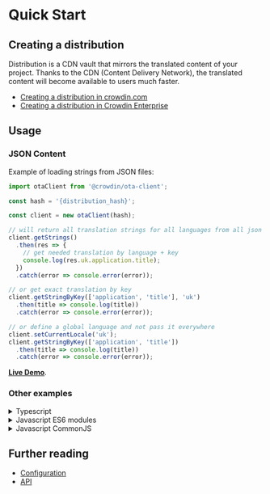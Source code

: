 # Quick Start

## Creating a distribution

Distribution is a CDN vault that mirrors the translated content of your project. Thanks to the CDN (Content Delivery Network), the translated content will become available to users much faster.

- [Creating a distribution in crowdin.com](https://support.crowdin.com/content-delivery/)
- [Creating a distribution in Crowdin Enterprise](https://support.crowdin.com/enterprise/content-delivery/)

## Usage

### JSON Content

Example of loading strings from JSON files:

```typescript
import otaClient from '@crowdin/ota-client';

const hash = '{distribution_hash}';

const client = new otaClient(hash);

// will return all translation strings for all languages from all json files
client.getStrings()
  .then(res => {
    // get needed translation by language + key
    console.log(res.uk.application.title);
  })
  .catch(error => console.error(error));

// or get exact translation by key
client.getStringByKey(['application', 'title'], 'uk')
  .then(title => console.log(title))
  .catch(error => console.error(error));

// or define a global language and not pass it everywhere
client.setCurrentLocale('uk');
client.getStringByKey(['application', 'title'])
  .then(title => console.log(title))
  .catch(error => console.error(error));
```

[**Live Demo**](https://runkit.com/andrii-bodnar/crowdin-ota-js-client-live-demo).

### Other examples

<details>
<summary>Typescript</summary>

```typescript
import otaClient from '@crowdin/ota-client';

// distribution hash
const hash = '{distribution_hash}';

// initialization of crowdin ota client
const client = new otaClient(hash);

// get content info in distribution
client.getContent()
  .then(content => console.log(content))
  .catch(error => console.error(error));

// one of files for fr language from client.getContent
const file = '/content/fr/file.json';
// get file translations
client.getFileTranslations(file)
  .then(translations => console.log(translations))
  .catch(error => console.error(error));
```

</details>

<details>
<summary>Javascript ES6 modules</summary>

```javascript
import otaClient from '@crowdin/ota-client';
// or const otaClient = require('./out/index.js').default;

// distribution hash
const hash = '{distribution_hash}';

// initialization of crowdin ota client
const client = new otaClient(hash);

// get content info in distribution
client.getContent()
  .then(content => console.log(content))
  .catch(error => console.error(error));

// one of files for fr language from client.getContent
const file = '/content/fr/file.json';
// get file translations
client.getFileTranslations(file)
  .then(translations => console.log(translations))
  .catch(error => console.error(error));
```

</details>

<details>
<summary>Javascript CommonJS</summary>

```javascript
const otaClient = require('@crowdin/ota-client').default;

// distribution hash
const hash = '{distribution_hash}';

// initialization of crowdin ota client
const client = new otaClient(hash);

// get content info in distribution
client.getContent()
  .then(content => console.log(content))
  .catch(error => console.error(error));

// one of files for fr language from client.getContent
const file = '/content/fr/file.json';
// get file translations
client.getFileTranslations(file)
  .then(translations => console.log(translations))
  .catch(error => console.error(error));
```

</details>

## Further reading

- [Configuration](configuration)
- [API](api/classes/OtaClient)
